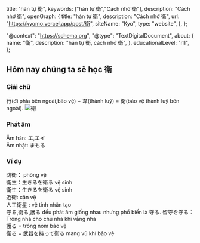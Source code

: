 
  title: "hán tự 衛",
  keywords: ["hán tự 衛","Cách nhớ 衛"],
  description: "Cách nhớ 衛",
  openGraph: {
    title: "hán tự 衛",
    description: "Cách nhớ 衛",
    url: "https://kyomo.vercel.app/post/衛",
    siteName: "Kyo",
    type: "website",
  },
};

  "@context": "https://schema.org",
  "@type": "TextDigitalDocument",
  about: {
    name: "衛",
    description: "hán tự 衛, cách nhớ 衛",
  },
  educationalLevel: "n1",
};

##  Hôm nay chúng ta sẽ học 衛
### Giải chữ
行(đi phía bên ngoài,bảo vệ) + 韋(thành luỹ) = 衛(bảo vệ thành luỹ bên ngoài).
<Image src={photo_26} alt="衛"/>
### Phát âm
Âm hán: エ,エイ   
Âm nhật: まもる
### Ví dụ
防衛： phòng vệ   
衛生：生きるを衛る vệ sinh   
衛生：生きるを衛る vệ sinh   
近衛: cận vệ   
人工衛星 : vệ tinh nhân tạo   
守る,衛る,護る đều phát âm giống nhau nhưng phổ biến là 守る.
留守を守る： Trông nhà cho chủ nhà khi vắng nhà   
護る = trông nom bảo vệ   
衛る = 武器を持って衛る mang vũ khí bảo vệ   